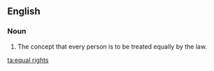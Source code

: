 ==English==

===Noun===
{{infl|en|noun|head=[[equal]] [[rights]]}} {{pluralonly}}

# The concept that every person is to be treated equally by the law.

[[ta:equal rights]]